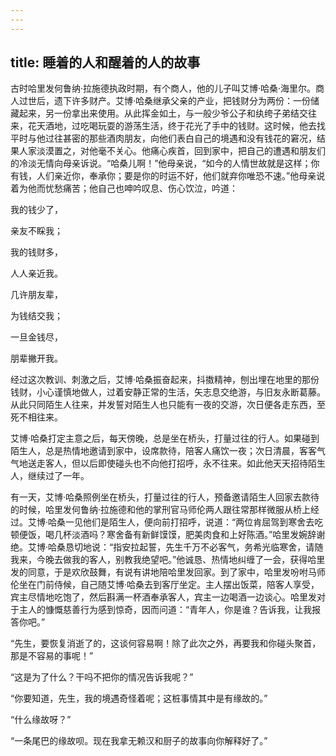```yaml
---
---
---
```

title: 睡着的人和醒着的人的故事
---




古时哈里发何鲁纳·拉施德执政时期，有个商人，他的儿子叫艾博·哈桑·海里尔。商人过世后，遗下许多财产。艾博·哈桑继承父亲的产业，把钱财分为两份：一份储藏起来，另一份拿出来使用。从此挥金如土，与一般少爷公子和纨绔子弟结交往来，花天酒地，过吃喝玩耍的游荡生活，终于花光了手中的钱财。这时候，他去找平时与他过往甚密的那些酒肉朋友，向他们表白自己的境遇和没有钱花的窘况，结果人家淡漠置之，对他毫不关心。他痛心疾首，回到家中，把自己的遭遇和朋友们的冷淡无情向母亲诉说。“哈桑儿啊！”他母亲说，“如今的人情世故就是这样；你有钱，人们亲近你，奉承你；要是你的时运不好，他们就弃你唯恐不速。”他母亲说着为他而忧愁痛苦；他自己也呻吟叹息、伤心饮泣，吟道：

我的钱少了，

亲友不睬我；

我的钱财多，

人人亲近我。

几许朋友辈，

为钱结交我；

一旦金钱尽，

朋辈撇开我。

经过这次教训、刺激之后，艾博·哈桑振奋起来，抖擞精神，刨出埋在地里的那份钱财，小心谨慎地做人，过着安静正常的生活，矢志息交绝游，与旧友永断葛藤。从此只同陌生人往来，并发誓对陌生人也只能有一夜的交游，次日便各走东西，至死不相往来。

艾博·哈桑打定主意之后，每天傍晚，总是坐在桥头，打量过往的行人。如果碰到陌生人，总是热情地邀请到家中，设席款待，陪客人痛饮一夜；次日清晨，客客气气地送走客人，但以后即使碰头也不向他打招呼，永不往来。如此他天天招待陌生人，继续过了一年。

有一天，艾博·哈桑照例坐在桥头，打量过往的行人，预备邀请陌生人回家去款待的时候，哈里发何鲁纳·拉施德和他的掌刑官马师伦两人跟往常那样微服从桥上经过。艾博·哈桑一见他们是陌生人，便向前打招呼，说道：“两位肯屈驾到寒舍去吃顿便饭，喝几杯淡酒吗？寒舍备有新鲜馍馍，肥美肉食和上好陈酒。”哈里发婉辞谢绝。艾博·哈桑恳切地说：“指安拉起誓，先生千万不必客气，务希光临寒舍，请随我来，今晚去做我的客人，别教我绝望吧。”他诚恳、热情地纠缠了一会，获得哈里发的同意，于是欢欣鼓舞，有说有讲地陪哈里发回家。到了家中，哈里发吩咐马师伦坐在门前侍候，自己随艾博·哈桑去到客厅坐定。主人摆出饭菜，陪客人享受，宾主尽情地吃饱了，然后斟满一杯酒奉承客人，宾主一边喝酒一边谈心。哈里发对于主人的慷慨慈善行为感到惊奇，因而问道：“青年人，你是谁？告诉我，让我报答你吧。”

“先生，要恢复消逝了的，这谈何容易啊！除了此次之外，再要我和你碰头聚首，那是不容易的事呢！”

“这是为了什么？干吗不把你的情况告诉我呢？”

“你要知道，先生，我的境遇奇怪着呢；这桩事情其中是有缘故的。”

“什么缘故呀？”

“一条尾巴的缘故呗。现在我拿无赖汉和厨子的故事向你解释好了。”
